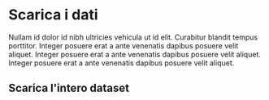 # Scarica i dati

Nullam id dolor id nibh ultricies vehicula ut id elit.
Curabitur blandit tempus porttitor. Integer posuere erat a ante venenatis dapibus posuere velit aliquet.
Integer posuere erat a ante venenatis dapibus posuere velit aliquet.
Integer posuere erat a ante venenatis dapibus posuere velit aliquet.

## Scarica l'intero dataset

<div className="MuiGrid-root MuiGrid-container MuiGrid-spacing-xs-2 MuiGrid-align-items-xs-center">
    <div className="MuiGrid-root MuiGrid-item MuiGrid-grid-xs-12 MuiGrid-grid-sm-6">
        <Card
            title="JSON"
            description="87.2 MB"
            url=""
            icon="/icons/json.png"
        />
    </div>
    <div className="MuiGrid-root MuiGrid-item MuiGrid-grid-xs-12 MuiGrid-grid-sm-6">
        <Card
            title="CSV"
            description="75.5 MB"
            url=""
            icon="/icons/csv.png"
        />
    </div>
</div>
